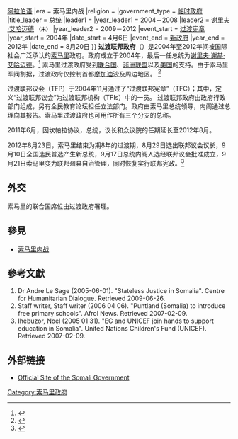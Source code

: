 {{noteTA
|G1=Country
|1=zh:索馬里語;zh-hans:索马里语;zh-hk:索馬里語;zh-tw:索馬利語;
}}
{{Infobox former country
|native_name = Dowladda Federaalka Kumeelgaarka
|common_name = Somalia
|conventional_long_name = 索马里共和国过渡联邦政府
|continent = 非洲
|country = 索马里
|status = 
|p1 = 索马里过渡国家政府
|flag_p1 = Flag_of_Somalia.svg
|p2 = 索马里和解与重建委员会
|flag_p2 = Flag_of_Somalia.svg
|s1 = 索马里联邦政府
|flag_s1 = Flag_of_Somalia.svg
|image_flag = Flag_of_Somalia.svg
|flag = 
|flag_alt = Flag of Somalia
|image_coat = Coat of arms of Somalia.svg
|image_map = Somalia (orthographic projection).svg
|map_caption = 
|capital = [[摩加迪沙|摩加迪沙]]
|common_languages = [[索马里语|索马里语]]{{·}}[[阿拉伯语|阿拉伯语]]
|era = 索马里内战
|religion = 
|government_type = [[临时政府|临时政府]]
|title_leader = 总统
|leader1 = {{nowrap|[[阿卜杜拉希·优素福·艾哈迈德|阿卜杜拉希·优素福·艾哈迈德]] <small>（首）</small>}}
|year_leader1 = 2004－2008
|leader2 = [[谢里夫·艾哈迈德|谢里夫·艾哈迈德]] <small>（末）</small>
|year_leader2 = 2009－2012
|event_start = [[索马里共和国过渡联邦宪章|过渡宪章]]
|year_start = 2004年
|date_start = 4月6日
|event_end = [[索马里联邦政府|新政府]]
|year_end = 2012年
|date_end = 8月20日
}}
'''过渡联邦政府'''（{{lang-so|Dowladda federaalka kumeelgaarka}}）是2004年至2012年间被国际社会广泛承认的[[索马里|索马里]]政府。政府成立于2004年，最后一任总统为[[谢里夫·谢赫·艾哈迈德|谢里夫·谢赫·艾哈迈德]]。<ref name="Fcacsunesinpshm">{{cite news|title=Somalia: UN Envoy Says Inauguration of New Parliament in Somalia 'Historic Moment'|url=http://allafrica.com/stories/201208220474.html|accessdate=24 August 2012|newspaper=Forum on China-Africa Cooperation|date=21 August 2012|archive-date=2012-10-14|archive-url=https://web.archive.org/web/20121014234626/http://allafrica.com/stories/201208220474.html|dead-url=no}}</ref> 索马里过渡政府受到[[联合国|联合国]]、[[非洲联盟|非洲联盟]]以及[[美国|美国]]的支持。由于索马里军阀割据，过渡政府仅控制首都[[摩加迪沙|摩加迪沙]]及周边地区。 <ref>{{cite web|url=http://english.aljazeera.net/video/africa/2011/08/20118655455968226.html|title=Al-Shabab rebels withdraw from Somali capital|work=Al Jazeera English|accessdate=26 December 2014|archive-date=2011-10-06|archive-url=https://web.archive.org/web/20111006081549/http://english.aljazeera.net/video/africa/2011/08/20118655455968226.html|dead-url=no}}</ref>

过渡联邦议会（TFP）于2004年11月通过了“过渡联邦宪章”（TFC）；其中，定义“过渡联邦议会”为过渡联邦机构（TFIs）中的一员。
过渡联邦政府由政府行政部门组成，另有全民教育论坛担任立法部门。政府由索马里总统领导，内阁通过总理向其报告。索马里过渡政府也可用作所有三个分支的总称。

2011年6月，因坎帕拉协议，总统，议长和众议院的任期延长至2012年8月。

2012年8月23日，索马里结束为期8年的过渡期，8月29日选出联邦议会议长，9月10日全国选民普选产生新总统，9月17日总统内阁人选经联邦议会批准成立，9月21日索马里变为联邦州县自治管理，同时恢复实行联邦宪政。<ref name="Bbcspmmafr">{{cite web|url=http://www.bbc.co.uk/news/world-africa-13830470|title=BBC News - Somalia: PM Mohamed Abdullahi Mohamed resigns|work=BBC News|accessdate=26 December 2014|archive-date=2018-01-01|archive-url=https://web.archive.org/web/20180101095023/http://www.bbc.co.uk/news/world-africa-13830470|dead-url=no}}</ref>

== 外交 ==
索马里的联合国席位由过渡政府署理。

==參見==
*[[索马里内战|索马里内战]]

==參考文獻==
#Dr Andre Le Sage (2005-06-01). "Stateless Justice in Somalia". Centre for Humanitarian Dialogue. Retrieved 2009-06-26.
#Staff writer, Staff writer (2006 04 06). "Puntland (Somalia) to introduce free primary schools". Afrol News. Retrieved 2007-02-09.
#Ihebuzor, Noel (2005 01 31). "EC and UNICEF join hands to support education in Somalia". United Nations Children's Fund (UNICEF). Retrieved 2007-02-09.

==外部链接==
* [https://web.archive.org/web/20091212043328/http://tfgsomalia.net/ Official Site of the Somali Government]

[[Category:索马里政府|Category:索马里政府]]
